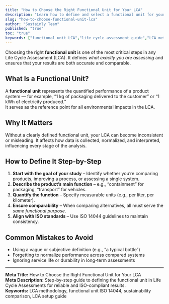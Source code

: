 ```yaml
---
title: "How to Choose the Right Functional Unit for Your LCA"
description: "Learn how to define and select a functional unit for your Life Cycle Assessment to ensure accuracy, comparability, and credibility of your sustainability results."
slug: "how-to-choose-functional-unit-lca"
author: "Sustainly Team"
published: "true"
toc: "true"
keywords: ["functional unit LCA","life cycle assessment guide","LCA methodology","sustainability reporting","ISO 14044 functional unit"]
---
```


Choosing the right **functional unit** is one of the most critical steps in any Life Cycle Assessment (LCA). It defines _what exactly you are assessing_ and ensures that your results are both accurate and comparable.

## What Is a Functional Unit?

A **functional unit** represents the quantified performance of a product system — for example, “1 kg of packaging delivered to the customer” or “1 kWh of electricity produced.”\
It serves as the reference point for all environmental impacts in the LCA.

## Why It Matters

Without a clearly defined functional unit, your LCA can become inconsistent or misleading. It affects how data is collected, normalized, and interpreted, influencing every stage of the analysis.

## How to Define It Step-by-Step

1. **Start with the goal of your study** – Identify whether you’re comparing products, improving a process, or assessing a single system.
2. **Describe the product’s main function** – e.g., “containment” for packaging, “transport” for vehicles.
3. **Quantify the function** – Specify measurable units (e.g., per liter, per kilometer).
4. **Ensure comparability** – When comparing alternatives, all must serve the _same functional purpose_.
5. **Align with ISO standards** – Use ISO 14044 guidelines to maintain consistency.

## Common Mistakes to Avoid

- Using a vague or subjective definition (e.g., “a typical bottle”)
- Forgetting to normalize performance across compared systems
- Ignoring service life or durability in long-term assessments

---

**Meta Title:** How to Choose the Right Functional Unit for Your LCA\
**Meta Description:** Step-by-step guide to defining the functional unit in Life Cycle Assessments for reliable and ISO-compliant results.\
**Keywords:** LCA methodology, functional unit ISO 14044, sustainability comparison, LCA setup guide